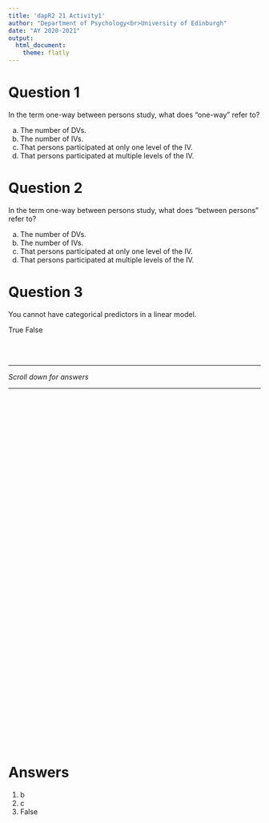 ```yaml
---
title: 'dapR2 21 Activity1'
author: "Department of Psychology<br>University of Edinburgh"
date: "AY 2020-2021"
output:
  html_document:
    theme: flatly
---
```


# Question 1

In the term one-way between persons study, what does "one-way" refer to? 

a. The number of DVs. 
b. The number of IVs. 
c. That persons participated at only one level of the IV. 
d. That persons participated at multiple levels of the IV. 


# Question 2

In the term one-way between persons study, what does "between persons" refer to? 

a. The number of DVs. 
b. The number of IVs. 
c. That persons participated at only one level of the IV. 
d. That persons participated at multiple levels of the IV. 

# Question 3

You cannot have categorical predictors in a linear model. 

True
False

<br>
<br>

---  

*Scroll down for answers*  
  
---

<div style="margin-bottom:750px;">

</div>

# Answers
1. b
2. c
3. False